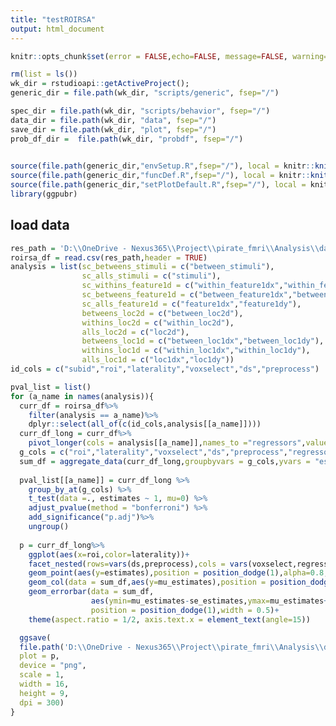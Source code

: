 ```yaml
---
title: "testROIRSA"
output: html_document
---
```

 
```r
knitr::opts_chunk$set(error = FALSE,echo=FALSE, message=FALSE, warning=FALSE)

rm(list = ls())
wk_dir = rstudioapi::getActiveProject();
generic_dir = file.path(wk_dir, "scripts/generic", fsep="/")

spec_dir = file.path(wk_dir, "scripts/behavior", fsep="/")
data_dir = file.path(wk_dir, "data", fsep="/")
save_dir = file.path(wk_dir, "plot", fsep="/")
prob_df_dir =  file.path(wk_dir, "probdf", fsep="/")
  

source(file.path(generic_dir,"envSetup.R",fsep="/"), local = knitr::knit_global())
source(file.path(generic_dir,"funcDef.R",fsep="/"), local = knitr::knit_global())
source(file.path(generic_dir,"setPlotDefault.R",fsep="/"), local = knitr::knit_global())
library(ggpubr)
```

## load data
```r
res_path = 'D:\\OneDrive - Nexus365\\Project\\pirate_fmri\\Analysis\\data\\fmri\\ROIRSA\\LSA_stimuli_navigation\\roirsa.csv'
roirsa_df = read.csv(res_path,header = TRUE)
analysis = list(sc_betweens_stimuli = c("between_stimuli"),
                sc_alls_stimuli = c("stimuli"),
                sc_withins_feature1d = c("within_feature1dx","within_feature1dy"),
                sc_betweens_feature1d = c("between_feature1dx","between_feature1dy"),
                sc_alls_feature1d = c("feature1dx","feature1dy"),
                betweens_loc2d = c("between_loc2d"),
                withins_loc2d = c("within_loc2d"),
                alls_loc2d = c("loc2d"),
                betweens_loc1d = c("between_loc1dx","between_loc1dy"),
                withins_loc1d = c("within_loc1dx","within_loc1dy"),
                alls_loc1d = c("loc1dx","loc1dy"))
id_cols = c("subid","roi","laterality","voxselect","ds","preprocess")
```

```r
pval_list = list()
for (a_name in names(analysis)){
  curr_df = roirsa_df%>%
    filter(analysis == a_name)%>%
    dplyr::select(all_of(c(id_cols,analysis[[a_name]])))
  curr_df_long = curr_df%>%
    pivot_longer(cols = analysis[[a_name]],names_to ="regressors",values_to = "estimates")
  g_cols = c("roi","laterality","voxselect","ds","preprocess","regressors")
  sum_df = aggregate_data(curr_df_long,groupbyvars = g_cols,yvars = "estimates")
  
  pval_list[[a_name]] = curr_df_long %>%
    group_by_at(g_cols) %>%
    t_test(data =., estimates ~ 1, mu=0) %>%
    adjust_pvalue(method = "bonferroni") %>%
    add_significance("p.adj")%>%
    ungroup()
  
  p = curr_df_long%>%
    ggplot(aes(x=roi,color=laterality))+
    facet_nested(rows=vars(ds,preprocess),cols = vars(voxselect,regressors))+
    geom_point(aes(y=estimates),position = position_dodge(1),alpha=0.8,size=0.5)+
    geom_col(data = sum_df,aes(y=mu_estimates),position = position_dodge(1),fill=NA)+
    geom_errorbar(data = sum_df,
                  aes(ymin=mu_estimates-se_estimates,ymax=mu_estimates+se_estimates),
                  position = position_dodge(1),width = 0.5)+
    theme(aspect.ratio = 1/2, axis.text.x = element_text(angle=15))

  ggsave(
  file.path('D:\\OneDrive - Nexus365\\Project\\pirate_fmri\\Analysis\\data\\fmri\\ROIRSA\\LSA_stimuli_navigation',str_c(a_name,'.png')),
  plot = p,
  device = "png",
  scale = 1,
  width = 16,
  height = 9,
  dpi = 300)
}
```

